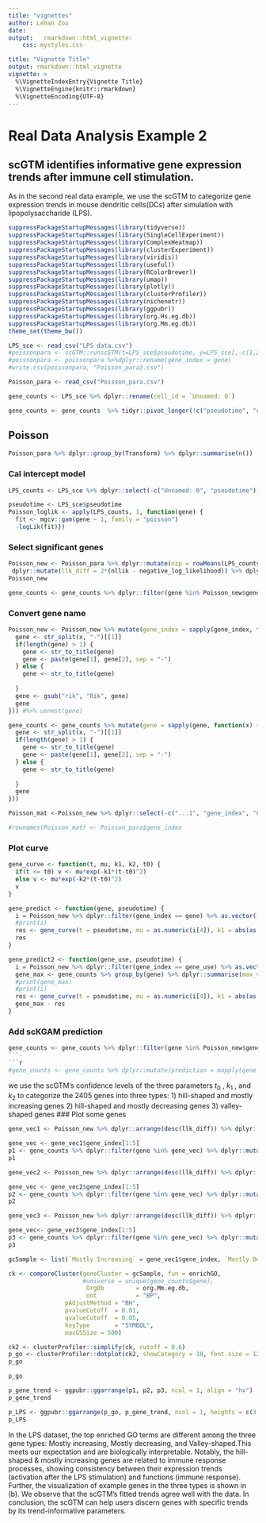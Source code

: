 ```yaml
---
title: "vignettes"
author: Lehan Zou
date: 
output:   rmarkdown::html_vignette:
    css: mystyles.css

title: "Vignette Title"
output: rmarkdown::html_vignette
vignette: >
  %\VignetteIndexEntry{Vignette Title}
  %\VignetteEngine{knitr::rmarkdown}
  %\VignetteEncoding{UTF-8}
---
```


# Real Data Analysis Example 2
## scGTM identifies informative gene expression trends after immune cell stimulation.
As in the second real data example, we use the scGTM to categorize gene expression trends in mouse dendritic cells(DCs) after simulation with lipopolysaccharide (LPS). 

```r
suppressPackageStartupMessages(library(tidyverse))
suppressPackageStartupMessages(library(SingleCellExperiment))
suppressPackageStartupMessages(library(ComplexHeatmap))
suppressPackageStartupMessages(library(clusterExperiment))
suppressPackageStartupMessages(library(viridis))
suppressPackageStartupMessages(library(useful))
suppressPackageStartupMessages(library(RColorBrewer))
suppressPackageStartupMessages(library(umap))
suppressPackageStartupMessages(library(plotly))
suppressPackageStartupMessages(library(clusterProfiler))
suppressPackageStartupMessages(library(nichenetr))
suppressPackageStartupMessages(library(ggpubr))
suppressPackageStartupMessages(library(org.Hs.eg.db))
suppressPackageStartupMessages(library(org.Mm.eg.db))
theme_set(theme_bw())
```

```r
LPS_sce <- read_csv("LPS data.csv")
#poissonpara <- scGTM::runscGTM(t=LPS_sce$pseudotime, y=LPS_sce[,-c(1,2)],)
#poissonpara <- poissonpara %>%dplyr::rename(gene_index = gene)
#write.csv(poissonpara, "Poisson_para3.csv")

Poisson_para <- read_csv("Poisson_para.csv")
```

```r
gene_counts <- LPS_sce %>% dplyr::rename(cell_id = `Unnamed: 0`)
```


```r
gene_counts <- gene_counts  %>% tidyr::pivot_longer(!c("pseudotime", "cell_id"), names_to = "gene") %>% dplyr::mutate(`log(count+1)` = log1p(value))
```

## Poisson

```r
Poisson_para %>% dplyr::group_by(Transform) %>% dplyr::summarise(n())
```

### Cal intercept model

```r
LPS_counts <- LPS_sce %>% dplyr::select(-c("Unnamed: 0", "pseudotime")) %>% t()
```

```r
pseudotime <- LPS_sce$pseudotime
Poisson_loglik <- apply(LPS_counts, 1, function(gene) {
  fit <- mgcv::gam(gene ~ 1, family = "poisson")
  -logLik(fit)})
```

### Select significant genes

```r
Poisson_new <- Poisson_para %>% dplyr::mutate(nzp = rowMeans(LPS_counts!=0))%>% dplyr::mutate(Poisson_para, nllik = Poisson_loglik) %>%# dplyr::select(c("gene_index", "negative_log_likelihood", "nllik", "Transform")) %>%
 dplyr::mutate(llk_diff = 2*(nllik - negative_log_likelihood)) %>% dplyr::arrange(desc(llk_diff)) %>% dplyr::mutate(pvalue = pchisq(llk_diff, 3, lower.tail = FALSE)) %>% dplyr::mutate(adj_pvalue = p.adjust(pvalue, "BH")) %>% dplyr::filter(adj_pvalue < 0.01)#%>% dplyr::group_by(Transform) %>% dplyr::summarise(n())
Poisson_new
```

```r
gene_counts <- gene_counts %>% dplyr::filter(gene %in% Poisson_new$gene_index)
```

### Convert gene name
```r
Poisson_new <- Poisson_new %>% mutate(gene_index = sapply(gene_index, function(x) {
  gene <- str_split(x, "-")[[1]]
  if(length(gene) > 1) {
    gene <- str_to_title(gene)
    gene <- paste(gene[1], gene[2], sep = "-")
  } else {
    gene <- str_to_title(gene)
    
  }
  gene <- gsub("rik", "Rik", gene)
  gene
})) #%>% unnest(gene)

gene_counts <- gene_counts %>% mutate(gene = sapply(gene, function(x) {
  gene <- str_split(x, "-")[[1]]
  if(length(gene) > 1) {
    gene <- str_to_title(gene)
    gene <- paste(gene[1], gene[2], sep = "-")
  } else {
    gene <- str_to_title(gene)
    
  }
  gene
}))
```


```r
Poisson_mat <-Poisson_new %>% dplyr::select(-c("...1", "gene_index", "negative_log_likelihood", "phi", "pvalue", "Fisher", "k1_std","k2_std","mu_std")) %>% as.matrix()

#rownames(Poisson_mat) <- Poisson_para$gene_index
```

### Plot curve
```r
gene_curve <- function(t, mu, k1, k2, t0) {
  if(t <= t0) v <- mu*exp(-k1*(t-t0)^2)
  else v <- mu*exp(-k2*(t-t0)^2)
  v
}
```

```r
gene_predict <- function(gene, pseudotime) {
  i = Poisson_new %>% dplyr::filter(gene_index == gene) %>% as.vector()
  #print(i)
  res <- gene_curve(t = pseudotime, mu = as.numeric(i[4]), k1 = abs(as.numeric(i[5])), k2 = abs(as.numeric(i[6])), t0 = as.numeric(i[7]))
  res
}
```

```r
gene_predict2 <- function(gene_use, pseudotime) {
  i = Poisson_new %>% dplyr::filter(gene_index == gene_use) %>% as.vector()
  gene_max <- gene_counts %>% group_by(gene) %>% dplyr::summarise(max_value = max(`log(count+1)`)) %>% dplyr::filter(gene == gene_use) %>% .$max_value
  #print(gene_max)
  #print(i)
  res <- gene_curve(t = pseudotime, mu = as.numeric(i[4]), k1 = abs(as.numeric(i[5])), k2 = abs(as.numeric(i[6])), t0 = as.numeric(i[7]))
  gene_max - res
}
```


### Add scKGAM prediction
```r
gene_counts <- gene_counts %>% dplyr::filter(gene %in% Poisson_new$gene_index)
```·
```r
#gene_counts <- gene_counts %>% dplyr::mutate(prediction = mapply(gene = gene, pseudotime  = pseudotime, FUN = gene_predict))
```


we use the scGTM’s confidence levels of the three parameters $t_0$ , $k_1$ , and $k_2$ to categorize the 2405 genes into three types:
1) hill-shaped and mostly increasing genes
2) hill-shaped and mostly decreasing genes
3) valley-shaped genes
### Plot some genes
```r
gene_vec1 <- Poisson_new %>% dplyr::arrange(desc(llk_diff)) %>% dplyr::filter(Transform == 0) %>% dplyr::filter(t0_lower > 0.6 & k1_lower > 1)%>% dplyr::arrange(desc(nzp))

gene_vec <- gene_vec1$gene_index[1:5]
p1 <- gene_counts %>% dplyr::filter(gene %in% gene_vec) %>% dplyr::mutate(prediction = mapply(gene = gene, pseudotime  = pseudotime, FUN = gene_predict)) %>% dplyr::mutate(gene = factor(gene, levels = gene_vec)) %>% ggplot(aes(x = pseudotime, y = `log(count+1)`)) +geom_point(size = 1, alpha = 0.3) + geom_line(aes(y = prediction), color = "blue") + facet_wrap(~gene, scales = "free_y", nrow = 1) +theme(aspect.ratio = 1) + ggtitle("Hill-shaped Genes (Mostly Increasing)")#+ggtitle("t0_lower > 0.5 & k1_lower > 1, Transform = FALSE")
p1
```

```r
gene_vec2 <- Poisson_new %>% dplyr::arrange(desc(llk_diff)) %>% dplyr::filter(Transform == 0) %>% dplyr::filter(t0_upper < 0.4 & k2_lower > 1) %>% dplyr::arrange(desc(nzp))

gene_vec <- gene_vec2$gene_index[1:5]
p2 <- gene_counts %>% dplyr::filter(gene %in% gene_vec) %>% dplyr::mutate(prediction = mapply(gene = gene, pseudotime  = pseudotime, FUN = gene_predict)) %>% dplyr::mutate(gene = factor(gene, levels = gene_vec)) %>% ggplot(aes(x = pseudotime, y = `log(count+1)`)) +geom_point(size = 1, alpha = 0.3) + geom_line(aes(y = prediction), color = "blue")  + facet_wrap(~gene, scales = "free_y", nrow = 1) +theme(aspect.ratio = 1) +ggtitle("Hill-shaped Genes (Mostly Decreasing)")
p2
```

```r
gene_vec3 <- Poisson_new %>% dplyr::arrange(desc(llk_diff)) %>% dplyr::filter(Transform == 1) %>% dplyr::filter(k1_lower > 1 & k2_lower > 1)%>% dplyr::arrange(desc(nzp))

gene_vec<- gene_vec3$gene_index[1:5]
p3 <- gene_counts %>% dplyr::filter(gene %in% gene_vec) %>% dplyr::mutate(prediction = mapply(gene_use = gene, pseudotime  = pseudotime, FUN = gene_predict2)) %>% dplyr::mutate(gene = factor(gene, levels = gene_vec)) %>% ggplot(aes(x = pseudotime, y = `log(count+1)`)) +geom_point(size = 1, alpha = 0.3) + geom_line(aes(y = prediction), color = "blue")  + facet_wrap(~gene, scales = "free_y", nrow = 1) +theme(aspect.ratio = 1) +ggtitle("Valley-shaped Genes")
p3
```

```r

gcSample <- list(`Mostly Increasing` = gene_vec1$gene_index, `Mostly Decreasing` = gene_vec2$gene_index, `Valley-shaped` = gene_vec3$gene_index)

ck <- compareCluster(geneCluster = gcSample, fun = enrichGO,
                     #universe = unique(gene_counts$gene),
                      OrgDb         = org.Mm.eg.db,
                      ont           = "BP",
                pAdjustMethod = "BH",
                pvalueCutoff  = 0.01,
                qvalueCutoff  = 0.05,
                keyType       = "SYMBOL",
                maxGSSize = 500)

ck2 <- clusterProfiler::simplify(ck, cutoff = 0.6)
p_go <- clusterProfiler::dotplot(ck2, showCategory = 10, font.size = 12, label_format = 30)
p_go
```

```r
p_go
```


```r
p_gene_trend <- ggpubr::ggarrange(p1, p2, p3, ncol = 1, align = "hv")
p_gene_trend
```

```r
p_LPS <- ggpubr::ggarrange(p_go, p_gene_trend, ncol = 1, heights = c(3, 5), align = "h", labels = c("a", "b"), font.label = list(size = 20, face = "bold", color ="black"))
p_LPS
```


In the LPS dataset, the top enriched GO terms are different among the three gene types: Mostly increasing, Mostly decreasing, and Valley-shaped.This meets our expectation and are biologically interpretable. Notably, the hill-shaped & mostly increasing genes are related to immune response processes, showing consistency between their expression trends (activation after the LPS stimulation) and functions (immune response). Further, the visualization of example genes in the three types is shown in (b). We observe that the scGTM’s fitted trends agree well with the data. In conclusion, the scGTM can help users discern genes with specific trends by its trend-informative parameters.
